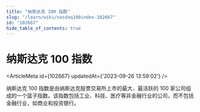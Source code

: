 ```yaml
---
title: "纳斯达克 100 指数"
slug: "/learn/wiki/nasdaq100index-102667"
id: "102667"
hide_table_of_contents: true
---
```



# 纳斯达克 100 指数

<ArticleMeta id={102667} updatedAt={'2023-09-26 13:59:02'} />
<div className='border-solid border-b border-t-0 my-4 border-[var(--ifm-color-gray-300)]' />

纳斯达克 100 指数是由纳斯达克股票交易所上市的最大、最活跃的 100 家公司组成的一个篮子指数。该指数包括工业、科技、医疗等非金融行业的公司，而不包括金融行业，如商业和投资银行。
